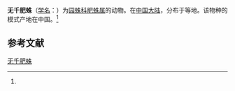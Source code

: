{{Speciesbox
| name = 无千肥蛛
| status = 
| status_system = 
| image = 
| genus = Larinia
| species = nolabelia
| authority = (Yin et al., 1990)<ref name='id13673'>{{cite web| url =http://www.bioinfo.cn/db05/BjdwSpecies.php?action=view&id=13673| title =无千肥蛛| work =《中国动物物种编目数据库》| publisher =中国科学院微生物研究所| author =中国科学院动物研究所| accessdate =2009-04-28| deadurl =yes| archiveurl =https://web.archive.org/web/20160305002441/http://www.bioinfo.cn/db05/BjdwSpecies.php?action=view&id=13673| archivedate =2016-03-05}}</ref>
}}

'''无千肥蛛'''（[[学名|学名]]：{{lang|la|''Larinia nolabelia''}}）为[[园蛛科|园蛛科]][[肥蛛属|肥蛛属]]的动物。在[[中国大陆|中国大陆]]，分布于等地。该物种的模式产地在中国。<ref name='id13673'/>

== 参考文献 ==
{{reflist}}

{{Wikispecies|Larinia nolabelia}}
{{Taxonbar|from=Q2046109}}

[[Category:肥蛛属|无千肥蛛]]


{{蜘蛛小作品}}